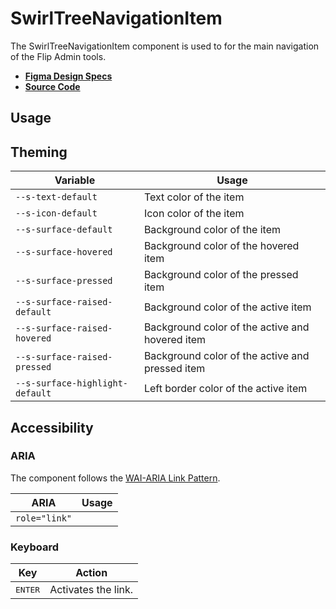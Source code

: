 
<Meta title="Admin/SwirlTreeNavigationItem" />

# SwirlTreeNavigationItem

The SwirlTreeNavigationItem component is used to for the main navigation of the
Flip Admin tools.

- **[Figma Design Specs](https://www.figma.com/file/Cks5hd1wSusGi1PYbpVgvX/Admindashboard?node-id=128%3A2201&t=RoIUBgbUhxFQOq8w-0)**
- **[Source Code](https://github.com/flip-corp/swirl/tree/main/packages/swirl-components/src/components/swirl-tree-navigation-item)**

## Usage

<Canvas of={Stories.SwirlTreeNavigationItem} sourceState="shown"></Canvas>

<Controls of={Stories.SwirlTreeNavigationItem} />

## Theming

| Variable                        | Usage                                           |
| ------------------------------- | ----------------------------------------------- |
| `--s-text-default`              | Text color of the item                          |
| `--s-icon-default`              | Icon color of the item                          |
| `--s-surface-default`           | Background color of the item                    |
| `--s-surface-hovered`           | Background color of the hovered item            |
| `--s-surface-pressed`           | Background color of the pressed item            |
| `--s-surface-raised-default`    | Background color of the active item             |
| `--s-surface-raised-hovered`    | Background color of the active and hovered item |
| `--s-surface-raised-pressed`    | Background color of the active and pressed item |
| `--s-surface-highlight-default` | Left border color of the active item            |

## Accessibility

### ARIA

The component follows the
[WAI-ARIA Link Pattern](https://www.w3.org/WAI/ARIA/apg/patterns/link/).

| ARIA          | Usage |
| ------------- | ----- |
| `role="link"` |       |

### Keyboard

| Key              | Action              |
| ---------------- | ------------------- |
| <kbd>ENTER</kbd> | Activates the link. |
